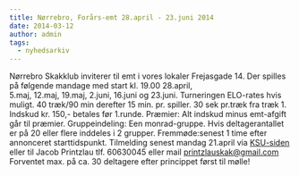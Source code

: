 ```yaml
---
title: Nørrebro, Forårs-emt 28.april - 23.juni 2014
date: 2014-03-12
author: admin
tags:
  - nyhedsarkiv
---
```


Nørrebro Skakklub inviterer til emt i vores lokaler Frejasgade 14. Der spilles på følgende mandage med start kl. 19.00 28.april, 5.maj, 12.maj, 19.maj, 2.juni, 16.juni og 23.juni. Turneringen ELO-rates hvis muligt. 40 træk/90 min derefter 15 min. pr. spiller. 30 sek pr.træk fra træk 1. Indskud kr. 150,- betales før 1.runde. Præmier: Alt indskud minus emt-afgift går til præmier. Gruppeindeling: Een monrad-gruppe. Hvis deltagerantallet er på 20 eller flere inddeles i 2 grupper. Fremmøde:senest 1 time efter annonceret starttidspunkt. Tilmelding senest mandag 21.april via [KSU-siden](http://ksu.dk/kalender/dotnet/viskalender.aspx?id=1325) eller til Jacob Printzlau tlf. 60630045 eller mail printzlauskak@gmail.com Forventet max. på ca. 30 deltagere efter princippet først til mølle!
